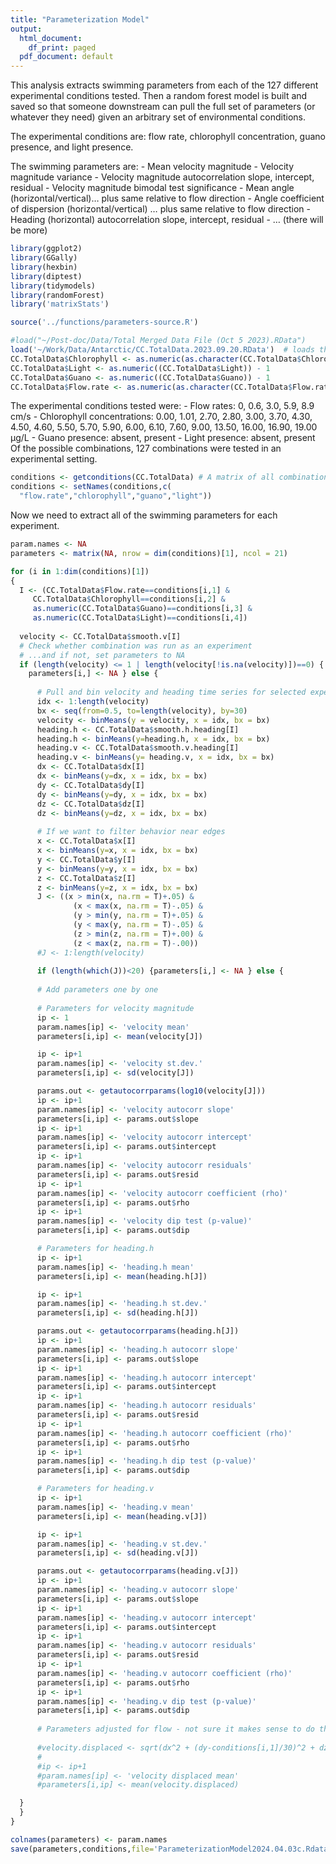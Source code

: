 ```yaml
---
title: "Parameterization Model"
output:
  html_document:
    df_print: paged
  pdf_document: default
---
```

This analysis extracts swimming parameters from each of the 127 different experimental conditions tested. Then a random forest model is built and saved so that someone downstream can pull the full set of parameters (or whatever they need) given an arbitrary set of environmental conditions.

The experimental conditions are: flow rate, chlorophyll concentration, guano presence, and light presence.

The swimming parameters are: 
 - Mean velocity magnitude
 - Velocity magnitude variance
 - Velocity magnitude autocorrelation slope, intercept, residual
 - Velocity magnitude bimodal test significance
 - Mean angle (horizontal/vertical)... plus same relative to flow direction
 - Angle coefficient of dispersion (horizontal/vertical) ... plus same relative to flow direction
 - Heading (horizontal) autocorrelation slope, intercept, residual
 - ... (there will be more)

```r
library(ggplot2)
library(GGally)
library(hexbin)
library(diptest)
library(tidymodels)
library(randomForest)
library('matrixStats')

source('../functions/parameters-source.R')

#load("~/Post-doc/Data/Total Merged Data File (Oct 5 2023).RData")
load('~/Work/Data/Antarctic/CC.TotalData.2023.09.20.RData')  # loads the most recent version of the data, after it has been cleaned, processed and transformed into a singular dataframe, that has then been saved as a .Rdata file.
CC.TotalData$Chlorophyll <- as.numeric(as.character(CC.TotalData$Chlorophyll))  
CC.TotalData$Light <- as.numeric((CC.TotalData$Light)) - 1  
CC.TotalData$Guano <- as.numeric((CC.TotalData$Guano)) - 1  
CC.TotalData$Flow.rate <- as.numeric(as.character(CC.TotalData$Flow.rate))  
```

The experimental conditions tested were:
 - Flow rates: 0, 0.6, 3.0, 5.9, 8.9 cm/s
 - Chlorophyll concentrations: 0.00, 1.01, 2.70, 2.80, 3.00, 3.70, 4.30, 4.50, 4.60, 5.50, 5.70, 5.90, 6.00, 6.10, 7.60, 9.00, 13.50, 16.00, 16.90, 19.00 µg/L
 - Guano presence: absent, present
 - Light presence: absent, present
Of the possible combinations, 127 combinations were tested in an experimental setting.

```r
conditions <- getconditions(CC.TotalData) # A matrix of all combinations of experimental conditions, with columns = flow rate, chlorophyll conc., guano, light
conditions <- setNames(conditions,c(
  "flow.rate","chlorophyll","guano","light"))
```



Now we need to extract all of the swimming parameters for each experiment.

```r
param.names <- NA
parameters <- matrix(NA, nrow = dim(conditions)[1], ncol = 21)

for (i in 1:dim(conditions)[1])  
{
  I <- (CC.TotalData$Flow.rate==conditions[i,1] &
     CC.TotalData$Chlorophyll==conditions[i,2] &
     as.numeric(CC.TotalData$Guano)==conditions[i,3] &
     as.numeric(CC.TotalData$Light)==conditions[i,4])
  
  velocity <- CC.TotalData$smooth.v[I]
  # Check whether combination was run as an experiment
  # ...and if not, set parameters to NA
  if (length(velocity) <= 1 | length(velocity[!is.na(velocity)])==0) {
    parameters[i,] <- NA } else {
      
      # Pull and bin velocity and heading time series for selected experiment
      idx <- 1:length(velocity)
      bx <- seq(from=0.5, to=length(velocity), by=30)
      velocity <- binMeans(y = velocity, x = idx, bx = bx)
      heading.h <- CC.TotalData$smooth.h.heading[I]
      heading.h <- binMeans(y=heading.h, x = idx, bx = bx)
      heading.v <- CC.TotalData$smooth.v.heading[I]
      heading.v <- binMeans(y= heading.v, x = idx, bx = bx)
      dx <- CC.TotalData$dx[I]
      dx <- binMeans(y=dx, x = idx, bx = bx)
      dy <- CC.TotalData$dy[I]
      dy <- binMeans(y=dy, x = idx, bx = bx)
      dz <- CC.TotalData$dz[I]
      dz <- binMeans(y=dz, x = idx, bx = bx)
      
      # If we want to filter behavior near edges
      x <- CC.TotalData$x[I]
      x <- binMeans(y=x, x = idx, bx = bx)
      y <- CC.TotalData$y[I]
      y <- binMeans(y=y, x = idx, bx = bx)
      z <- CC.TotalData$z[I]
      z <- binMeans(y=z, x = idx, bx = bx)
      J <- ((x > min(x, na.rm = T)+.05) & 
              (x < max(x, na.rm = T)-.05) & 
              (y > min(y, na.rm = T)+.05) & 
              (y < max(y, na.rm = T)-.05) & 
              (z > min(z, na.rm = T)+.00) & 
              (z < max(z, na.rm = T)-.00))
      #J <- 1:length(velocity)
      
      if (length(which(J))<20) {parameters[i,] <- NA } else {
      
      # Add parameters one by one
      
      # Parameters for velocity magnitude
      ip <- 1
      param.names[ip] <- 'velocity mean'
      parameters[i,ip] <- mean(velocity[J])

      ip <- ip+1
      param.names[ip] <- 'velocity st.dev.'
      parameters[i,ip] <- sd(velocity[J])

      params.out <- getautocorrparams(log10(velocity[J]))
      ip <- ip+1
      param.names[ip] <- 'velocity autocorr slope'
      parameters[i,ip] <- params.out$slope
      ip <- ip+1
      param.names[ip] <- 'velocity autocorr intercept'
      parameters[i,ip] <- params.out$intercept
      ip <- ip+1
      param.names[ip] <- 'velocity autocorr residuals'
      parameters[i,ip] <- params.out$resid
      ip <- ip+1
      param.names[ip] <- 'velocity autocorr coefficient (rho)'
      parameters[i,ip] <- params.out$rho
      ip <- ip+1
      param.names[ip] <- 'velocity dip test (p-value)'
      parameters[i,ip] <- params.out$dip

      # Parameters for heading.h
      ip <- ip+1
      param.names[ip] <- 'heading.h mean'
      parameters[i,ip] <- mean(heading.h[J])

      ip <- ip+1
      param.names[ip] <- 'heading.h st.dev.'
      parameters[i,ip] <- sd(heading.h[J])

      params.out <- getautocorrparams(heading.h[J])
      ip <- ip+1
      param.names[ip] <- 'heading.h autocorr slope'
      parameters[i,ip] <- params.out$slope
      ip <- ip+1
      param.names[ip] <- 'heading.h autocorr intercept'
      parameters[i,ip] <- params.out$intercept
      ip <- ip+1
      param.names[ip] <- 'heading.h autocorr residuals'
      parameters[i,ip] <- params.out$resid
      ip <- ip+1
      param.names[ip] <- 'heading.h autocorr coefficient (rho)'
      parameters[i,ip] <- params.out$rho
      ip <- ip+1
      param.names[ip] <- 'heading.h dip test (p-value)'
      parameters[i,ip] <- params.out$dip

      # Parameters for heading.v
      ip <- ip+1
      param.names[ip] <- 'heading.v mean'
      parameters[i,ip] <- mean(heading.v[J])

      ip <- ip+1
      param.names[ip] <- 'heading.v st.dev.'
      parameters[i,ip] <- sd(heading.v[J])

      params.out <- getautocorrparams(heading.v[J])
      ip <- ip+1
      param.names[ip] <- 'heading.v autocorr slope'
      parameters[i,ip] <- params.out$slope
      ip <- ip+1
      param.names[ip] <- 'heading.v autocorr intercept'
      parameters[i,ip] <- params.out$intercept
      ip <- ip+1
      param.names[ip] <- 'heading.v autocorr residuals'
      parameters[i,ip] <- params.out$resid
      ip <- ip+1
      param.names[ip] <- 'heading.v autocorr coefficient (rho)'
      parameters[i,ip] <- params.out$rho
      ip <- ip+1
      param.names[ip] <- 'heading.v dip test (p-value)'
      parameters[i,ip] <- params.out$dip
      
      # Parameters adjusted for flow - not sure it makes sense to do these
      
      #velocity.displaced <- sqrt(dx^2 + (dy-conditions[i,1]/30)^2 + dz^2)
      #
      #ip <- ip+1
      #param.names[ip] <- 'velocity displaced mean'
      #parameters[i,ip] <- mean(velocity.displaced)

  }
  }  
}

colnames(parameters) <- param.names
save(parameters,conditions,file='ParameterizationModel2024.04.03c.Rdata')
```

